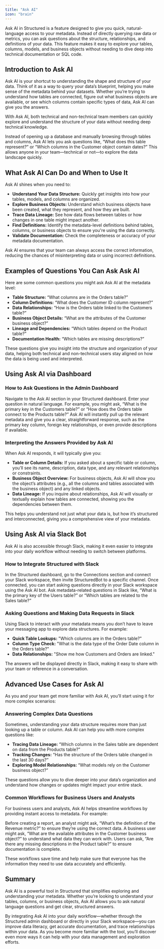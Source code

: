 ```yaml
---
title: "Ask AI"
icon: "brain"
---
```


Ask AI in Structured is a feature designed to give you quick, natural-language access to your metadata. Instead of directly querying raw data or metrics, you can ask questions about the structure, relationships, and definitions of your data. This feature makes it easy to explore your tables, columns, models, and business objects without needing to dive deep into technical documentation or SQL code.

## Introduction to Ask AI

Ask AI is your shortcut to understanding the shape and structure of your data. Think of it as a way to query your data’s blueprint, helping you make sense of the metadata behind your datasets. Whether you’re trying to understand how tables are connected, figure out what business objects are available, or see which columns contain specific types of data, Ask AI can give you the answers.

<Info>
  With Ask AI, both technical and non-technical team members can quickly explore
  and understand the structure of your data without needing deep technical
  knowledge.
</Info>

Instead of opening up a database and manually browsing through tables and columns, Ask AI lets you ask questions like, “What does this table represent?” or “Which columns in the Customer object contain dates?” This allows anyone in your team—technical or not—to explore the data landscape quickly.

## What Ask AI Can Do and When to Use It

Ask AI shines when you need to:

- **Understand Your Data Structure:** Quickly get insights into how your tables, models, and columns are organized.
- **Explore Business Objects:** Understand which business objects have been created, what they represent, and how they are built.
- **Trace Data Lineage:** See how data flows between tables or how changes in one table might impact another.
- **Find Definitions:** Identify the metadata-level definitions behind tables, columns, or business objects to ensure you're using the data correctly.
- **Validate Documentation:** Check the completeness or accuracy of your metadata documentation.

<Check>
  Ask AI ensures that your team can always access the correct information,
  reducing the chances of misinterpreting data or using incorrect definitions.
</Check>

## Examples of Questions You Can Ask Ask AI

Here are some common questions you might ask Ask AI at the metadata level:

- **Table Structure:** “What columns are in the Orders table?”
- **Column Definitions:** “What does the Customer ID column represent?”
- **Data Relationships:** “How is the Orders table linked to the Customers table?”
- **Business Object Details:** “What are the attributes of the Customer business object?”
- **Lineage and Dependencies:** “Which tables depend on the Product table?”
- **Documentation Health:** “Which tables are missing descriptions?”

These questions give you insight into the structure and organization of your data, helping both technical and non-technical users stay aligned on how the data is being used and interpreted.

## Using Ask AI via Dashboard

### How to Ask Questions in the Admin Dashboard

<Steps>
  <Step title="Open Ask AI">
    Navigate to the Ask AI section in your Structured dashboard.
  </Step>
  <Step title="Type Your Question">
    Enter your question in natural language. For example, you might ask, “What
    is the primary key in the Customers table?” or “How does the Orders table
    connect to the Products table?”
  </Step>
  <Step title="Get Your Answer">
    Ask AI will instantly pull up the relevant metadata and give you a clear,
    straightforward response, such as the primary key column, foreign key
    relationships, or even provide descriptions if available.
  </Step>
</Steps>

### Interpreting the Answers Provided by Ask AI

When Ask AI responds, it will typically give you:

- **Table or Column Details:** If you asked about a specific table or column, you’ll see its name, description, data type, and any relevant relationships or constraints.
- **Business Object Overview:** For business objects, Ask AI will show you the object’s attributes (e.g., all the columns and tables associated with the business object) and any linked objects.
- **Data Lineage:** If you inquire about relationships, Ask AI will visually or textually explain how tables are connected, showing you the dependencies between them.

<Info>
  This helps you understand not just what your data is, but how it’s structured
  and interconnected, giving you a comprehensive view of your metadata.
</Info>

## Using Ask AI via Slack Bot

Ask AI is also accessible through Slack, making it even easier to integrate into your daily workflow without needing to switch between platforms.

### How to Integrate Structured with Slack

<Steps>
  <Step title="Connect Structured to Slack">
    In the Structured dashboard, go to the Connections section and connect your
    Slack workspace, then invite StructuredBot to a specific channel.
  </Step>
  <Step title="Enable Ask AI">
    Once connected, you can start asking questions directly in your Slack
    workspace using the Ask AI bot.
  </Step>
  <Step title="Start Asking Questions">
    Ask metadata-related questions in Slack like, “What is the primary key of
    the Users table?” or “Which tables are related to the Sales table?”
  </Step>
</Steps>

### Asking Questions and Making Data Requests in Slack

Using Slack to interact with your metadata means you don’t have to leave your messaging app to explore data structures. For example:

- **Quick Table Lookups:** "Which columns are in the Orders table?"
- **Column Type Check:** "What is the data type of the Order Date column in the Orders table?"
- **Data Relationships:** "Show me how Customers and Orders are linked."

The answers will be displayed directly in Slack, making it easy to share with your team or reference in a conversation.

## Advanced Use Cases for Ask AI

As you and your team get more familiar with Ask AI, you’ll start using it for more complex scenarios:

### Answering Complex Data Questions

Sometimes, understanding your data structure requires more than just looking up a table or column. Ask AI can help you with more complex questions like:

- **Tracing Data Lineage:** “Which columns in the Sales table are dependent on data from the Products table?”
- **Tracking Changes:** “Has the structure of the Orders table changed in the last 30 days?”
- **Exploring Model Relationships:** “What models rely on the Customer business object?”

These questions allow you to dive deeper into your data’s organization and understand how changes or updates might impact your entire stack.

### Common Workflows for Business Users and Analysts

For business users and analysts, Ask AI helps streamline workflows by providing instant access to metadata. For example:

<CardGroup cols={2}>
  <Card title="Validating Documentation" icon="check-circle">
    Before creating a report, an analyst might ask, “What’s the definition of
    the Revenue metric?” to ensure they’re using the correct data.
  </Card>
  <Card title="Exploring Data Models" icon="search">
    A business user might ask, “What are the available attributes in the
    Customer business object?” to understand what data they can work with.
  </Card>
  <Card title="Checking Data Health" icon="heartbeat">
    Users can ask, “Are there any missing descriptions in the Product table?” to
    ensure documentation is complete.
  </Card>
</CardGroup>

These workflows save time and help make sure that everyone has the information they need to use data accurately and efficiently.

## Summary

Ask AI is a powerful tool in Structured that simplifies exploring and understanding your metadata. Whether you’re looking to understand your tables, columns, or business objects, Ask AI allows you to ask natural language questions and get clear, structured answers.

By integrating Ask AI into your daily workflow—whether through the Structured admin dashboard or directly in your Slack workspace—you can improve data literacy, get accurate documentation, and trace relationships within your data. As you become more familiar with the tool, you’ll discover even more ways it can help with your data management and exploration efforts.
